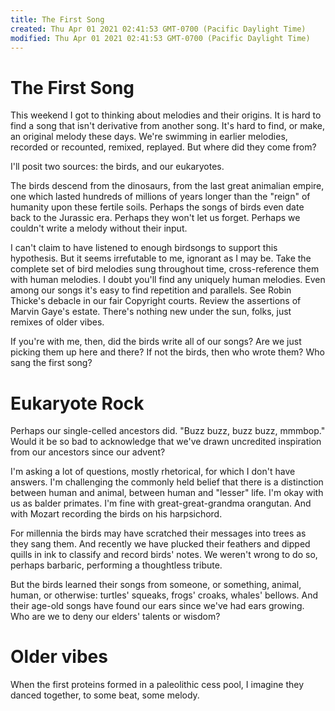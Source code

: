 ```yaml
---
title: The First Song
created: Thu Apr 01 2021 02:41:53 GMT-0700 (Pacific Daylight Time)
modified: Thu Apr 01 2021 02:41:53 GMT-0700 (Pacific Daylight Time)
---
```

# The First Song

This weekend I got to thinking about melodies and their origins. It is hard to find a song that isn't derivative from another song. It's hard to find, or make, an original melody these days. We're swimming in earlier melodies, recorded or recounted, remixed, replayed. But where did they come from?

I'll posit two sources: the birds, and our eukaryotes.

The birds descend from the dinosaurs, from the last great animalian empire, one which lasted hundreds of millions of years longer than the "reign" of humanity upon these fertile soils. Perhaps the songs of birds even date back to the Jurassic era. Perhaps they won't let us forget. Perhaps we couldn't  write a melody without their input.

I can't claim to have listened to enough birdsongs to support this hypothesis. But it seems irrefutable to me, ignorant as I may be. Take the complete set of bird melodies sung throughout time, cross-reference them with human melodies. I doubt you'll find any uniquely human melodies. Even among our songs it's easy to find repetition and parallels. See Robin Thicke's debacle in our fair Copyright courts. Review the assertions of Marvin Gaye's estate. There's nothing new under the sun, folks, just remixes of older vibes.

If you're with me, then, did the birds write all of our songs? Are we just picking them up here and there? If not the birds, then who wrote them? Who sang the first song?

# Eukaryote Rock
Perhaps our single-celled ancestors did. "Buzz buzz, buzz buzz, mmmbop." Would it be so bad to acknowledge that we've drawn uncredited inspiration from our ancestors since our advent?

I'm asking a lot of questions, mostly rhetorical, for which I don't have answers. I'm challenging the commonly held belief that there is a distinction between human and animal, between human and "lesser" life. I'm okay with us as balder primates. I'm fine with great-great-grandma orangutan. And with Mozart recording the birds on his harpsichord.

For millennia the birds may have scratched their messages into trees as they sang them. And recently we have plucked their feathers and dipped quills in ink to classify and record birds' notes. We weren't wrong to do so, perhaps barbaric, performing a thoughtless tribute.

But the birds learned their songs from someone, or something, animal, human, or otherwise: turtles' squeaks, frogs' croaks, whales' bellows. And their age-old songs have found our ears since we've had ears growing. Who are we to deny our elders' talents or wisdom?

# Older vibes

When the first proteins formed in a paleolithic cess pool, I imagine they danced together, to some beat, some melody.